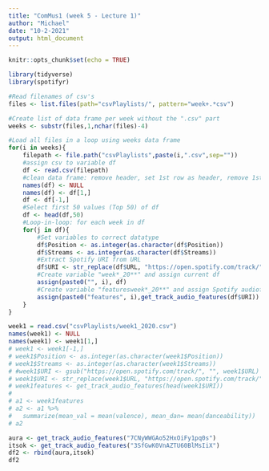 ```yaml
---
title: "ComMus1 (week 5 - Lecture 1)"
author: "Michael"
date: "10-2-2021"
output: html_document
---
```


```r
knitr::opts_chunk$set(echo = TRUE)

library(tidyverse)
library(spotifyr)
```   


```r
#Read filenames of csv's
files <- list.files(path="csvPlaylists/", pattern="week+.*csv")

#Create list of data frame per week without the ".csv" part 
weeks <- substr(files,1,nchar(files)-4)

#Load all files in a loop using weeks data frame 
for(i in weeks){
    filepath <- file.path("csvPlaylists",paste(i,".csv",sep=""))
    #assign csv to variable df
    df <- read.csv(filepath)
    #clean data frame: remove header, set 1st row as header, remove 1st row
    names(df) <- NULL 
    names(df) <- df[1,] 
    df <- df[-1,]
    #Select first 50 values (Top 50) of df 
    df <- head(df,50)
    #Loop-in-loop: for each week in df
    for(j in df){
        #Set variables to correct datatype
        df$Position <- as.integer(as.character(df$Position))
        df$Streams <- as.integer(as.character(df$Streams))
        #Extract Spotify URI from URL
        df$URI <- str_replace(df$URL, "https://open.spotify.com/track/", "")
        #Create variable "week*_20**" and assign current df
        assign(paste0("", i), df)
        #Create variable "featuresweek*_20**" and assign Spotify audiofeatures
        assign(paste0("features", i),get_track_audio_features(df$URI))
    }
}

```

```r
week1 = read.csv("csvPlaylists/week1_2020.csv")
names(week1) <- NULL
names(week1) <- week1[1,]
# week1 <- week1[-1,]
# week1$Position <- as.integer(as.character(week1$Position))
# week1$Streams <- as.integer(as.character(week1$Streams))
# #week1$URI <- gsub("https://open.spotify.com/track/", "", week1$URL)
# week1$URI <- str_replace(week1$URL, "https://open.spotify.com/track/", "")
# week1features <- get_track_audio_features(head(week1$URI))
# 
# a1 <- week1features
# a2 <- a1 %>%
#   summarize(mean_val = mean(valence), mean_dan= mean(danceability))
# a2
```

```r

aura <- get_track_audio_features("7CNyWWGAo52HxOiFy1pq0s")
itsok <- get_track_audio_features("3SfGwK0VnAZTU60BlMsIiX")
df2 <- rbind(aura,itsok)
df2

```

